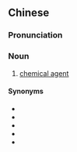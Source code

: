{{also|化学剂}}
==Chinese==
{{zh-forms|s=化学剂|type=21}}

===Pronunciation===
{{zh-pron
|m=huàxuéjì
|cat=n
}}

===Noun===
{{zh-noun}}

# [[chemical agent]]

====Synonyms====
* {{zh-l|毒劑}}
* {{zh-l|化學試劑}}
* {{zh-l|化學藥劑}}
* {{zh-l|化學製劑}}
* {{zh-l|化驗劑}}